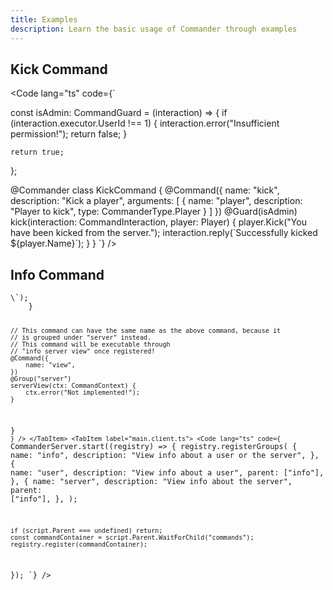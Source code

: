 ```yaml
---
title: Examples
description: Learn the basic usage of Commander through examples
---
```



## Kick Command

<Code lang="ts" code={`

const isAdmin: CommandGuard = (interaction) => {
    if (interaction.executor.UserId !== 1) {
        interaction.error("Insufficient permission!");
        return false;
    }

    return true;
};

@Commander
class KickCommand {
    @Command({
        name: "kick",
        description: "Kick a player",
        arguments: [
            {
                name: "player",
                description: "Player to kick",
                type: CommanderType.Player
            }
        ]
    })
    @Guard(isAdmin)
    kick(interaction: CommandInteraction, player: Player) {
        player.Kick("You have been kicked from the server.");
        interaction.reply(\`Successfully kicked \${player.Name}\`);
    }
}
`} />

## Info Command

<Tabs>
	<TabItem label="commands/ban.ts">
		<Code lang="ts" code={`
@Commander
// Assigning a group to the class will
// make all commands in the class belong to that group
@Group("info")
class InfoCommand {
	// This command will be executable through
	// "info user view" once registered!
	@Command({
		name: "view",
		arguments: [
			{
				name: "player",
				description: "Player to display information about",
				type: CommanderType.Player,
			},
		],
	})
	@Group("user")
	userView(ctx: CommandContext, player: Player) {
		ctx.reply(\`<Random data about \${player.Name}...>\`);
	}

	// This command can have the same name as the above command, because it
	// is grouped under "server" instead.
	// This command will be executable through
	// "info server view" once registered!
	@Command({
		name: "view",
	})
	@Group("server")
	serverView(ctx: CommandContext) {
		ctx.error("Not implemented!");
	}
}
		`} />
	</TabItem>
	<TabItem label="main.client.ts">
	<Code lang="ts" code={`
CommanderServer.start((registry) => {
	registry.registerGroups(
		{
			name: "info",
			description: "View info about a user or the server",
		},
		{
			name: "user",
			description: "View info about a user",
			parent: ["info"],
		},
		{
			name: "server",
			description: "View info about the server",
			parent: ["info"],
		},
	);

	if (script.Parent === undefined) return;
	const commandContainer = script.Parent.WaitForChild("commands");
	registry.register(commandContainer);
});
	`} />
	</TabItem>
</Tabs>